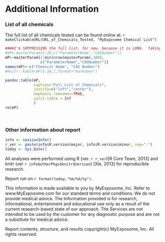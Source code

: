 
# Additional Information

### List of all chemicals

The full list of all chemicals tested can be found online at: `r makeClickableURL(URL_of_Chemicals_Tested, "MyExposome Chemical List") `

```r
####I'm SUPPRESSING the full list, for now, because it is LONG.  Taking first 10 rows only.
#mP<-masterParam[1:10,c("ParameterName","CASNumber")]
mP<-masterParam[1:min(nrow(masterParam),100),
                c("ParameterName","CASNumber")]
names(mP)<-c("Chemical Name", "CAS Number")
#knitr::kable(mP[1:10,],format="markdown")

pandoc.table(mP,
             caption="Full List of Chemicals",
             justify=c("left","center"),
             emphasis.rownames=TRUE,
             split.table = Inf
             )
rm(mP)

```


<br>

### Other information about report

```r
info <- sessionInfo()
r_ver <- paste(info$R.version$major, info$R.version$minor, sep=".")
today <- Sys.Date()

```


All analyses were performed using R (ver. `r r_ver`)[R Core Team, 2013]  and knitr (ver `r info$otherPkgs$knitr$Version`) [Xie, 2013] for reproducible research.  &nbsp;
<br>

Report run on `r format(today,"%m/%d/%y")`.  

This information is made available to you by MyExposome, Inc.  Refer to www.MyExposome.com for our standard terms and conditions.  We do not provide medical advice. The Information provided is for research, informational, entertainment and educational use only as a result of the current research-based state of our approach. The Services are not intended to be used by the customer for any diagnostic purpose and are not a substitute for medical advice. 

Report contents, structure, and results copyright(c) MyExposome, Inc.  All rights reserved.

